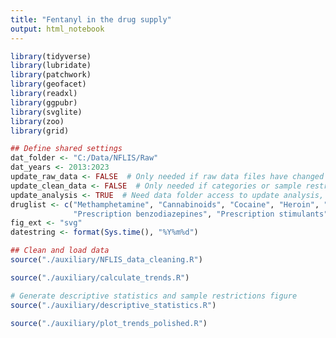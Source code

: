 ```yaml
---
title: "Fentanyl in the drug supply"
output: html_notebook
---
```


```r
library(tidyverse)
library(lubridate)
library(patchwork)
library(geofacet)
library(readxl)
library(ggpubr)
library(svglite)
library(zoo)
library(grid)
```

```r
## Define shared settings
dat_folder <- "C:/Data/NFLIS/Raw"
dat_years <- 2013:2023
update_raw_data <- FALSE  # Only needed if raw data files have changed
update_clean_data <- FALSE  # Only needed if categories or sample restrictions have changed
update_analysis <- TRUE  # Need data folder access to update analysis, otherwise set to `FALSE`
druglist <- c("Methamphetamine", "Cannabinoids", "Cocaine", "Heroin", "Prescription opioids",
              "Prescription benzodiazepines", "Prescription stimulants", "Hallucinogens", "Club drugs")
fig_ext <- "svg"
datestring <- format(Sys.time(), "%Y%m%d")

## Clean and load data
source("./auxiliary/NFLIS_data_cleaning.R")
```
```r
source("./auxiliary/calculate_trends.R")

# Generate descriptive statistics and sample restrictions figure
source("./auxiliary/descriptive_statistics.R")
```

```r
source("./auxiliary/plot_trends_polished.R")
```



